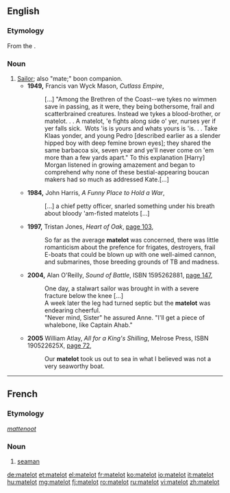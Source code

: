 ==English==

===Etymology===
From the {{etyl|fr}}.

===Noun===
{{en-noun}}

# [[sailor|Sailor]]; also "mate;" boon companion.
#* '''1949,''' Francis van Wyck Mason, ''Cutlass Empire'',
#*: [&hellip;] "Among the Brethren of the Coast--we tykes no wimmen save in passing, as it were, they being bothersome, frail and scatterbrained creatures. Instead we tykes a blood-brother, or matelot. . . A matelot, 'e fights along side o' yer, nurses yer if yer falls sick.  Wots 'is is yours and whats yours is 'is. . . Take Klaas yonder, and young Pedro [described earlier as a slender hipped boy with deep femine brown eyes]; they shared the same barbacoa six, seven year and ye'll never come on 'em more than a few yards apart." To this explanation [Harry] Morgan listened in growing amazement and began to comprehend why none of these bestial-appearing boucan makers had so much as addressed Kate.[&hellip;]
#* '''1984,''' John Harris, ''A Funny Place to Hold a War'',
#*: [&hellip;] a chief petty officer, snarled something under his breath about bloody 'am-fisted matelots [&hellip;]
#* '''1997,''' Tristan Jones, ''Heart of Oak'', [http://books.google.com/books?vid=ISBN1574090194&id=v_KgYDwH9lsC&pg=PA103&lpg=PA103&dq=matelot+ship&sig=QDHI9me2dRfGRDYt2XzON6viuZQ page 103],
#*: So far as the average '''matelot''' was concerned, there was little romanticism about the prefence for frigates, destroyers, frail E-boats that could be blown up with one well-aimed cannon, and submarines, those breeding grounds of TB and madness.
#* '''2004,''' Alan O'Reilly, ''Sound of Battle'', ISBN 1595262881, [http://books.google.com/books?vid=ISBN1595262881&id=Ay-iHQZ2WhYC&pg=PA147&lpg=PA147&ots=R6gmjSkYEd&dq=%22the+leg+had+turned+septic+but+the+matelot+was+endearingly+cheerful%22&sig=3XHH4iipBoTF6vJJPDgM-3u293U page 147],
#*: One day, a stalwart sailor was brought in with a severe fracture below the knee [&hellip;]
#*: A week later the leg had turned septic but the '''matelot''' was endearing cheerful.
#*:"Never mind, Sister" he assured Anne. "I'll get a piece of whalebone, like Captain Ahab."
#* '''2005''' William Atlay, ''All for a King's Shilling'', Melrose Press, ISBN 190522625X, [http://books.google.com/books?vid=ISBN190522625X&id=1CzRwj5CHLQC&pg=PA72&lpg=PA72&dq=matelot&num=100&sig=6OZxOLjHkI3yBWPKTDz6vr4WISk page 72],
#*: Our '''matelot''' took us out to sea in what I believed was not a very seaworthy boat.

----

==French==

===Etymology===
{{etyl|dum|fr}} ''[[mattenoot]]''

===Noun===
{{fr-noun|m}}

# [[seaman]]

[[de:matelot]]
[[et:matelot]]
[[el:matelot]]
[[fr:matelot]]
[[ko:matelot]]
[[io:matelot]]
[[it:matelot]]
[[hu:matelot]]
[[mg:matelot]]
[[fj:matelot]]
[[ro:matelot]]
[[ru:matelot]]
[[vi:matelot]]
[[zh:matelot]]